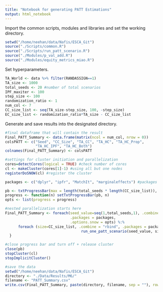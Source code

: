 ```yaml
---
title: "Notebook for generating PATT Estimations"
output: html_notebook
---
```


Import the common scripts, modules and libraries and set the working directory.

```r
setwd("/home/neehan/data/Nafis/ESCA_Git")
source("./Scripts/common.R")
source("./Scripts/run_patt_scenario.R")
source("./Modules/p_val_add.R")
source("./Modules/equity_metrics_miao.R")
```

Set hyperparameters.

```r
TA_World <- data %>% filter(RANDASSIGN==1)
TA_size <- 1000
total_seeds <- 20 #number of total scenarios
IPF_maxiter <- 100
step_size <- 100
randomization_ratio <- 1
num_col <- 7
CC_size_list <- seq(TA_size-step_size, 100, -step_size)
EC_size_list <- randomization_ratio*TA_size - CC_size_list
```

Generate and save results into the designated directory.

```r
#final dataframe that will contain the result
Final_PATT_Summary <- data.frame(matrix(ncol = num_col, nrow = 0))
colsPATT <- c("Seed", "CC_Size", "TA_CC", "TA_HC", "TA_HC_Prop", 
              "TA_HC_IPF", "TA_HC_Both")
colnames(Final_PATT_Summary) <- colsPATT

#settings for cluster initiation and parallelization
cores=detectCores(logical = TRUE) #check number of cores
cl <- makeCluster(cores[1]-1) #using all but one nodes
registerDoSNOW(cl) #register the cluster

packages <- c("dplyr", "ipfr", "MatchIt", "marginaleffects") #packages to copy in each node in the cluster

pb <- txtProgressBar(max = length(total_seeds * length(CC_size_list)), style = 3)
progress <- function(n) setTxtProgressBar(pb, n)
opts <- list(progress = progress)

#nested parallelization starts here
Final_PATT_Summary <- foreach(seed_value=seq(1,total_seeds,1), .combine = 'rbind', 
                              .packages = packages, 
                              .options.snow = opts) %:%
      foreach (size=CC_size_list, .combine = "rbind", .packages = packages) %dopar%{
                                   run_one_patt_scenario(seed_value, size)
  }

#close progress bar and turn off + release cluster
close(pb)
stopCluster(cl)
stopImplicitCluster()

#save the data
setwd("/home/neehan/data/Nafis/ESCA_Git")
directory <- "./Data/Results/M6/"
filename <- "PATT_Summary.csv"
write.csv(Final_PATT_Summary, paste(directory, filename, sep = ""), row.names = FALSE)
```
